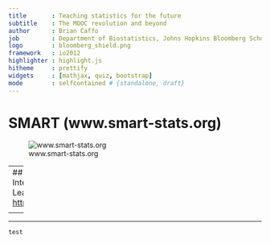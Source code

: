 ---
title       : Teaching statistics for the future
subtitle    : The MOOC revolution and beyond
author      : Brian Caffo
job         : Department of Biostatistics, Johns Hopkins Bloomberg School of Public Health
logo        : bloomberg_shield.png
framework   : io2012
highlighter : highlight.js
hitheme     : prettify
widgets     : [mathjax, quiz, bootstrap]
mode        : selfcontained # {standalone, draft}
---
# SMART (www.smart-stats.org)
![www.smart-stats.org](fig/smart.png)

---
## Statistics With Interactive R Learning
### [http://swirlstats.com](http://swirlstats.com)

<center><img src = "fig/swirl.png" width = 500 border = "0"></center>




---

---
```r
test
```
